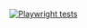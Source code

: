 [![Playwright tests](https://github.com/HannahZhuSWE/gatsby-test-testharness/actions/workflows/playwright.yml/badge.svg)](https://github.com/HannahZhuSWE/gatsby-test-testharness/actions/workflows/playwright.yml)